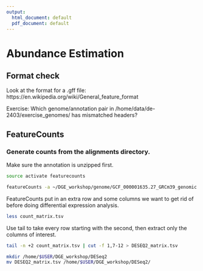 ```yaml
---
output:
  html_document: default
  pdf_document: default
---
```

# Abundance Estimation

## Format check

Look at the format for a .gff file: https://en.wikipedia.org/wiki/General_feature_format

Exercise: Which genome/annotation pair in /home/data/de-2403/exercise_genomes/ has mismatched headers?

<!-- ASM674v1 has .1 in the fasta but not in the gff -->

## FeatureCounts

### Generate counts from the alignments directory. {-}

Make sure the annotation is unzipped first.

```bash

source activate featurecounts

featureCounts -a ~/DGE_workshop/genome/GCF_000001635.27_GRCm39_genomic.gff -o /home/$USER/DGE_workshop/count_matrix.tsv --largestOverlap -M --primary -T 10 -g gene *.bam
```

FeatureCounts put in an extra row and some columns we want to get rid of before doing differential expression analysis.

```bash
less count_matrix.tsv
```

Use tail to take every row starting with the second, then extract only the columns of interest.

```bash
tail -n +2 count_matrix.tsv | cut -f 1,7-12 > DESEQ2_matrix.tsv
```

```bash
mkdir /home/$USER/DGE_workshop/DESeq2
mv DESEQ2_matrix.tsv /home/$USER/DGE_workshop/DESeq2/
```






